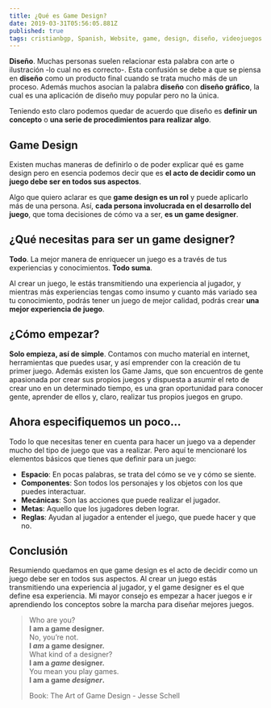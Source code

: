 ```yaml
---
title: ¿Qué es Game Design?
date: 2019-03-31T05:56:05.881Z
published: true
tags: cristianbgp, Spanish, Website, game, design, diseño, videojuegos
---
```


**Diseño**. Muchas personas suelen relacionar esta palabra con arte o ilustración -lo cual no es correcto-. Esta confusión se debe a que se piensa en **diseño** como un producto final cuando se trata mucho más de un proceso. Además muchos asocian la palabra **diseño** con **diseño gráfico**, la cual es una aplicación de diseño muy popular pero no la única.

Teniendo esto claro podemos quedar de acuerdo que diseño es **definir un concepto** o **una serie de procedimientos para realizar algo**.

## Game Design

Existen muchas maneras de definirlo o de poder explicar qué es game design pero en esencia podemos decir que es **el acto de decidir como un juego debe ser en todos sus aspectos**.

Algo que quiero aclarar es que **game design es un rol** y puede aplicarlo más de una persona. Así, **cada persona involucrada en el desarrollo del juego**, que toma decisiones de cómo va a ser, **es un game designer**.

## ¿Qué necesitas para ser un game designer?

**Todo**. La mejor manera de enriquecer un juego es a través de tus experiencias y conocimientos. **Todo suma**.

Al crear un juego, le estás transmitiendo una experiencia al jugador, y mientras más experiencias tengas como insumo y cuanto más variado sea tu conocimiento, podrás tener un juego de mejor calidad, podrás crear **una mejor experiencia de juego**.

## ¿Cómo empezar?

**Solo empieza, así de simple**. Contamos con mucho material en internet, herramientas que puedes usar, y así emprender con la creación de tu primer juego. Además existen los Game Jams, que son encuentros de gente apasionada por crear sus propios juegos y dispuesta a asumir el reto de crear uno en un determinado tiempo, es una gran oportunidad para conocer gente, aprender de ellos y, claro, realizar tus propios juegos en grupo.

## Ahora especifiquemos un poco...

Todo lo que necesitas tener en cuenta para hacer un juego va a depender mucho del tipo de juego que vas a realizar. Pero aquí te mencionaré los elementos básicos que tienes que definir para un juego:

- **Espacio**: En pocas palabras, se trata del cómo se ve y cómo se siente.
- **Componentes**: Son todos los personajes y los objetos con los que puedes interactuar.
- **Mecánicas**: Son las acciones que puede realizar el jugador.
- **Metas**: Aquello que los jugadores deben lograr.
- **Reglas**: Ayudan al jugador a entender el juego, que puede hacer y que no.

## Conclusión

Resumiendo quedamos en que game design es el acto de decidir como un juego debe ser en todos sus aspectos. Al crear un juego estás transmitiendo una experiencia al jugador, y el game designer es el que define esa experiencia. Mi mayor consejo es empezar a hacer juegos e ir aprendiendo los conceptos sobre la marcha para diseñar mejores juegos.

> Who are you?  
> **I am a game designer.**  
> No, you’re not.  
> **I _am_ a game designer.**  
> What kind of a designer?  
> **I am a _game_ designer.**  
> You mean you play games.  
> **I am a game _designer_.**
>
> Book: The Art of Game Design - Jesse Schell
